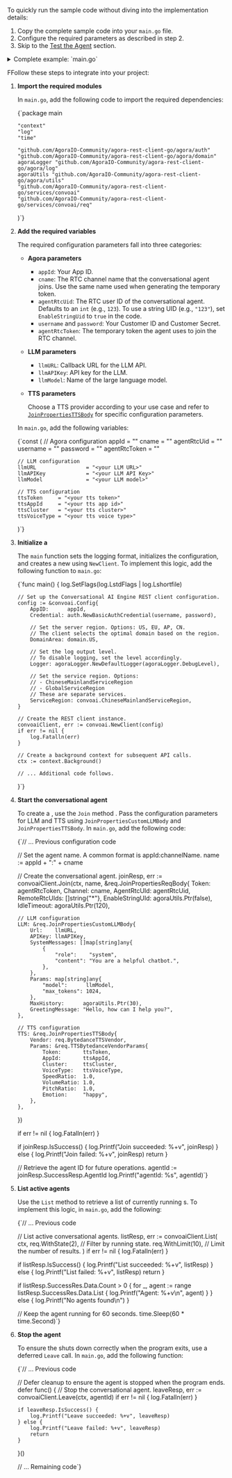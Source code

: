 
To quickly run the sample code without diving into the implementation details:

1. Copy the complete sample code into your `main.go` file.
2. Configure the required parameters as described in step 2.
3. Skip to the [Test the Agent](#test-the-agent) section.

<details>
<summary>Complete example: `main.go`</summary>
<CodeBlock language="go" showLineNumbers>
{`package main

"context"
"log"
"time"

"github.com/AgoraIO-Community/agora-rest-client-go/agora/auth"
"github.com/AgoraIO-Community/agora-rest-client-go/agora/domain"
agoraLogger "github.com/AgoraIO-Community/agora-rest-client-go/agora/log"
agoraUtils "github.com/AgoraIO-Community/agora-rest-client-go/agora/utils"
"github.com/AgoraIO-Community/agora-rest-client-go/services/convoai"
"github.com/AgoraIO-Community/agora-rest-client-go/services/convoai/req"
)

const (
appId                 = "<your appId>"
cname                 = "<your cname>"
agentRtcUid           = "<your agent rtc uid>"
username              = "<the username of basic auth credential>"
password              = "<the password of basic auth credential>"
agentRtcToken         = "<your agent rtc token>"
llmURL                = "<your LLM URL>"
llmAPIKey             = "<your LLM API Key>"
llmModel              = "<your LLM model>"
ttsToken     = "<your tts token>"
ttsAppId     = "<your tts app id>"
ttsCluster   = "<your tts cluster>"
ttsVoiceType = "<your tts voice type>"
)

func main() {
log.SetFlags(log.LstdFlags | log.Lshortfile)

// Initialize the ConvoAI REST client configuration
config := &convoai.Config{
    AppID:      appId,
    Credential: auth.NewBasicAuthCredential(username, password),
    // Specify the server region. Options: US, EU, AP, CN
    // The REST client automatically uses the optimal domain for the selected region
    DomainArea: domain.US,
    // Set the log output level. Options: DebugLevel, InfoLevel, WarningLevel, ErrLevel
    // To disable logging, set the logger to DiscardLogger
    Logger: agoraLogger.NewDefaultLogger(agoraLogger.DebugLevel),
    // Specify the service region. Options: ChineseMainlandServiceRegion, GlobalServiceRegion
    // These two represent different service scopes
    ServiceRegion: convoai.ChineseMainlandServiceRegion,
}

// Initialize the ConvoAI REST client
convoaiClient, err := convoai.NewClient(config)
if err != nil {
    log.Fatalln(err)
}
ctx := context.Background()

name := appId + ":" + cname

// Create a conversational agent
joinResp, err := convoaiClient.Join(ctx, name, &req.JoinPropertiesReqBody{
    Token:           agentRtcToken,
    Channel:         cname,
    AgentRtcUId:     agentRtcUid,
    RemoteRtcUIds:   []string{"*"},
    EnableStringUId: agoraUtils.Ptr(false),
    IdleTimeout:     agoraUtils.Ptr(120),
    LLM: &req.JoinPropertiesCustomLLMBody{
        Url:    llmURL,
        APIKey: llmAPIKey,
        SystemMessages: []map[string]any{
            {
                "role":    "system",
                "content": "You are a helpful chatbot.",
            },
        },
        Params: map[string]any{
            "model":      llmModel,
            "max_tokens": 1024,
        },
        MaxHistory:      agoraUtils.Ptr(30),
        GreetingMessage: "Hello, how can I help you?",
    },
    TTS: &req.JoinPropertiesTTSBody{
        Vendor: req.BytedanceTTSVendor,
        Params: &req.TTSBytedanceVendorParams{
            Token:       ttsToken,
            AppId:       ttsAppId,
            Cluster:     ttsCluster,
            VoiceType:   ttsVoiceType,
            SpeedRatio:  1.0,
            VolumeRatio: 1.0,
            PitchRatio:  1.0,
            Emotion:     "happy",
        },
    },
})
if err != nil {
    log.Fatalln(err)
}

if joinResp.IsSuccess() {
    log.Printf("Join success:%+v", joinResp)
} else {
    log.Printf("Join failed:%+v", joinResp)
    return
}

agentId := joinResp.SuccessResp.AgentId

log.Printf("agentId:%s", agentId)

defer func() {
    // Stop the conversational agent
    leaveResp, err := convoaiClient.Leave(ctx, agentId)
    if err != nil {
        log.Fatalln(err)
    }

    if leaveResp.IsSuccess() {
        log.Printf("Leave success:%+v", leaveResp)
    } else {
        log.Printf("Leave failed:%+v", leaveResp)
        return
    }
}()

// List conversational agents
listResp, err := convoaiClient.List(ctx,
    req.WithState(2),
    req.WithLimit(10),
)
if err != nil {
    log.Fatalln(err)
}

if listResp.IsSuccess() {
    log.Printf("List success:%+v", listResp)
} else {
    log.Printf("List failed:%+v", listResp)
    return
}

if listResp.SuccessRes.Data.Count > 0 {
    for _, agent := range listResp.SuccessRes.Data.List {
        log.Printf("Agent:%+v\\n", agent)
    }
} else {
    log.Printf("No agent found\\n")
}

// Keep the agent running for 60 seconds
time.Sleep(time.Second * 60)
}`}
</CodeBlock>
</details>


FFollow these steps to integrate <Vpd k="NAME" /> into your project:

1. **Import the required modules**

    In `main.go`, add the following code to import the required dependencies:

    <CodeBlock language="go" showLineNumbers>
    {`package main

       "context"
       "log"
       "time"

       "github.com/AgoraIO-Community/agora-rest-client-go/agora/auth"
       "github.com/AgoraIO-Community/agora-rest-client-go/agora/domain"
       agoraLogger "github.com/AgoraIO-Community/agora-rest-client-go/agora/log"
       agoraUtils "github.com/AgoraIO-Community/agora-rest-client-go/agora/utils"
       "github.com/AgoraIO-Community/agora-rest-client-go/services/convoai"
       "github.com/AgoraIO-Community/agora-rest-client-go/services/convoai/req"
   )`}
    </CodeBlock>

2. **Add the required variables**

    The required configuration parameters fall into three categories:

    - **Agora parameters**

        - `appId`: Your <Vg k="COMPANY" /> App ID.
        - `cname`: The RTC channel name that the conversational agent joins. Use the same name used when generating the temporary token.
        - `agentRtcUid`: The RTC user ID of the conversational agent. Defaults to an `int` (e.g., `123`). To use a string UID (e.g., `"123"`), set `EnableStringUid` to `true` in the code.
        - `username` and `password`: Your <Vg k="COMPANY" /> Customer ID and Customer Secret.
        - `agentRtcToken`: The temporary token the agent uses to join the RTC channel.

    - **LLM parameters**

        - `llmURL`: Callback URL for the LLM API.
        - `llmAPIKey`: API key for the LLM.
        - `llmModel`: Name of the large language model.

    - **TTS parameters**

        Choose a TTS provider according to your use case and refer to [`JoinPropertiesTTSBody`](#todo) for specific configuration parameters.   
    

    In `main.go`, add the following variables:

    <CodeBlock language="go" showLineNumbers>
    {`const (
       // Agora configuration
       appId                 = "<your appId>"
       cname                 = "<your cname>"
       agentRtcUid           = "<your agent rtc uid>"
       username              = "<the username of basic auth credential>"
       password              = "<the password of basic auth credential>"
       agentRtcToken         = "<your agent rtc token>"

       // LLM configuration
       llmURL                = "<your LLM URL>"
       llmAPIKey             = "<your LLM API Key>"
       llmModel              = "<your LLM model>"

       // TTS configuration 
       ttsToken     = "<your tts token>"
       ttsAppId     = "<your tts app id>"
       ttsCluster   = "<your tts cluster>"
       ttsVoiceType = "<your tts voice type>"
    )`}
    </CodeBlock>

3. **Initialize a <Vpd k="AGENT" />**

    The `main` function sets the logging format, initializes the <Vg k="COMPANY" /> configuration, and creates a new <Vpd k="AGENT" /> using `NewClient`. To implement this logic, add the following function to `main.go`:

    <CodeBlock language="go" showLineNumbers>
    {`func main() {
       log.SetFlags(log.LstdFlags | log.Lshortfile)

       // Set up the Conversational AI Engine REST client configuration.
       config := &convoai.Config{
           AppID:      appId,
           Credential: auth.NewBasicAuthCredential(username, password),
            
           // Set the server region. Options: US, EU, AP, CN.
           // The client selects the optimal domain based on the region.
           DomainArea: domain.US,

           // Set the log output level.
           // To disable logging, set the level accordingly.
           Logger: agoraLogger.NewDefaultLogger(agoraLogger.DebugLevel),

           // Set the service region. Options:
           // - ChineseMainlandServiceRegion
           // - GlobalServiceRegion
           // These are separate services.
           ServiceRegion: convoai.ChineseMainlandServiceRegion,
       }

       // Create the REST client instance.
       convoaiClient, err := convoai.NewClient(config)
       if err != nil {
           log.Fatalln(err)
       }

       // Create a background context for subsequent API calls.
       ctx := context.Background()

       // ... Additional code follows.
   }`}
    </CodeBlock>

4. **Start the conversational agent**

    To create a <Vpd k="AGENT" />, use the `Join` method . Pass the configuration parameters for LLM and TTS using `JoinPropertiesCustomLLMBody` and `JoinPropertiesTTSBody`. In `main.go`, add the following code:

    <CodeBlock language="go" showLineNumbers>
   {`// ... Previous configuration code

   // Set the agent name. A common format is appId:channelName.
   name := appId + ":" + cname

   // Create the conversational agent.
   joinResp, err := convoaiClient.Join(ctx, name, &req.JoinPropertiesReqBody{
       Token:           agentRtcToken,
       Channel:         cname,
       AgentRtcUId:     agentRtcUid,
       RemoteRtcUIds:   []string{"*"},
       EnableStringUId: agoraUtils.Ptr(false),
       IdleTimeout:     agoraUtils.Ptr(120),

       // LLM configuration
       LLM: &req.JoinPropertiesCustomLLMBody{
           Url:    llmURL,
           APIKey: llmAPIKey,
           SystemMessages: []map[string]any{
               {
                   "role":    "system",
                   "content": "You are a helpful chatbot.",
               },
           },
           Params: map[string]any{
               "model":      llmModel,
               "max_tokens": 1024,
           },
           MaxHistory:      agoraUtils.Ptr(30),
           GreetingMessage: "Hello, how can I help you?",
       },

       // TTS configuration
       TTS: &req.JoinPropertiesTTSBody{
           Vendor: req.BytedanceTTSVendor,
           Params: &req.TTSBytedanceVendorParams{
               Token:       ttsToken,
               AppId:       ttsAppId,
               Cluster:     ttsCluster,
               VoiceType:   ttsVoiceType,
               SpeedRatio:  1.0,
               VolumeRatio: 1.0,
               PitchRatio:  1.0,
               Emotion:     "happy",
           },
       },
   })

   if err != nil {
       log.Fatalln(err)
   }

   if joinResp.IsSuccess() {
       log.Printf("Join succeeded: %+v", joinResp)
   } else {
       log.Printf("Join failed: %+v", joinResp)
       return
   }

   // Retrieve the agent ID for future operations.
   agentId := joinResp.SuccessResp.AgentId
   log.Printf("agentId: %s", agentId)`}
    </CodeBlock>

5. **List active agents**

    Use the `List` method to retrieve a list of currently running <Vpd k="AGENT" />s. To implement this logic, in `main.go`, add the following:

    <CodeBlock language="go" showLineNumbers>
    {`// ... Previous code

    // List active conversational agents.
    listResp, err := convoaiClient.List(
        ctx,
        req.WithState(2),  // Filter by running state.
        req.WithLimit(10), // Limit the number of results.
    )
    if err != nil {
        log.Fatalln(err)
    }

    if listResp.IsSuccess() {
        log.Printf("List succeeded: %+v", listResp)
    } else {
        log.Printf("List failed: %+v", listResp)
        return
    }

    if listResp.SuccessRes.Data.Count > 0 {
        for _, agent := range listResp.SuccessRes.Data.List {
            log.Printf("Agent: %+v\\n", agent)
        }
    } else {
        log.Printf("No agents found\\n")
    }

    // Keep the agent running for 60 seconds.
    time.Sleep(60 * time.Second)`}
    </CodeBlock>

6. **Stop the agent**

    To ensure the <Vpd k="AGENT" /> shuts down correctly when the program exits, use a deferred `Leave` call. In `main.go`, add the following function:

    <CodeBlock language="go" showLineNumbers>
    {`// ... Previous code

   // Defer cleanup to ensure the agent is stopped when the program ends.
   defer func() {
       // Stop the conversational agent.
       leaveResp, err := convoaiClient.Leave(ctx, agentId)
       if err != nil {
           log.Fatalln(err)
       }

       if leaveResp.IsSuccess() {
           log.Printf("Leave succeeded: %+v", leaveResp)
       } else {
           log.Printf("Leave failed: %+v", leaveResp)
           return
       }
   }()

   // ... Remaining code`}
    </CodeBlock>

